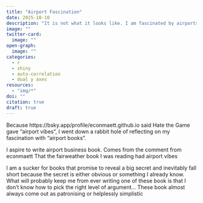 ```yaml
---
title: "Airport Fascination"
date: 2025-10-10
description: "It is not what it looks like. I am fascinated by airports "
image: ""
twitter-card:
  image: ""
open-graph:
  image: ""
categories:
  - r
  - shiny
  - auto-correlation
  - dual y axes
resources:
  - "img/*"
doi: ""
citation: true
draft: true
---
```



Because https://bsky.app/profile/econmaett.github.io said Hate the Game gave "airport vibes", I went down a rabbit hole of reflecting on my fascination with "airport books".


I aspire to write airport business book.
Comes from the comment from econmaett That the fairweather book I was reading had airport vibes

I am a sucker for books that promise to reveal a big secret and inevitably fall short because the secret is either obvious or something I already know.
What will probably keep me from ever writing one of these book is that I don't know how to pick the right level of argument... These book almost always come out as patronising or helplessly simplistic 